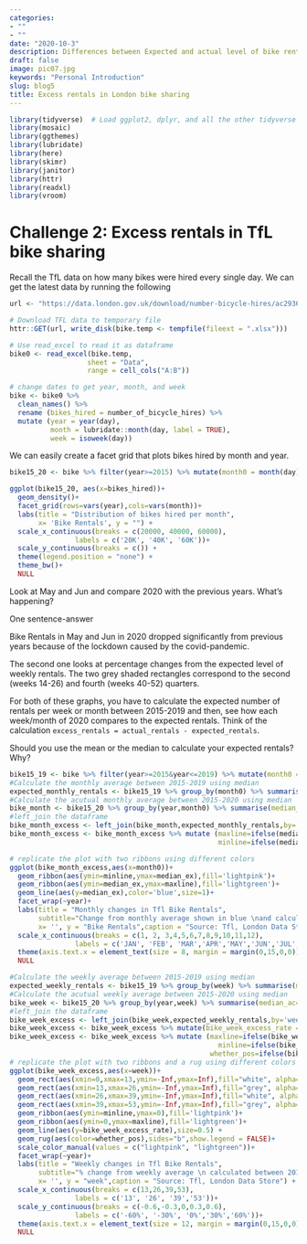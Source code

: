 ```yaml
---
categories:
- ""
- ""
date: "2020-10-3"
description: Differences between Expected and actual level of bike rentals in London 
draft: false
image: pic07.jpg
keywords: "Personal Introduction"
slug: blog5
title: Excess rentals in London bike sharing
---
```


```r
library(tidyverse)  # Load ggplot2, dplyr, and all the other tidyverse packages
library(mosaic)
library(ggthemes)
library(lubridate)
library(here)
library(skimr)
library(janitor)
library(httr)
library(readxl)
library(vroom)
```

# Challenge 2: Excess rentals in TfL bike sharing

Recall the TfL data on how many bikes were hired every single day. We can get the latest data by running the following

```r
url <- "https://data.london.gov.uk/download/number-bicycle-hires/ac29363e-e0cb-47cc-a97a-e216d900a6b0/tfl-daily-cycle-hires.xlsx"

# Download TFL data to temporary file
httr::GET(url, write_disk(bike.temp <- tempfile(fileext = ".xlsx")))

# Use read_excel to read it as dataframe
bike0 <- read_excel(bike.temp,
                   sheet = "Data",
                   range = cell_cols("A:B"))

# change dates to get year, month, and week
bike <- bike0 %>% 
  clean_names() %>% 
  rename (bikes_hired = number_of_bicycle_hires) %>% 
  mutate (year = year(day),
          month = lubridate::month(day, label = TRUE),
          week = isoweek(day))
```



We can easily create a facet grid that plots bikes hired by month and year.

```r
bike15_20 <- bike %>% filter(year>=2015) %>% mutate(month0 = month(day))

ggplot(bike15_20, aes(x=bikes_hired))+
  geom_density()+
  facet_grid(rows=vars(year),cols=vars(month))+
  labs(title = "Distribution of bikes hired per month",
       x= 'Bike Rentals', y = "") + 
  scale_x_continuous(breaks = c(20000, 40000, 60000), 
                labels = c('20K', '40K', '60K'))+
  scale_y_continuous(breaks = c()) +
  theme(legend.position = "none") +
  theme_bw()+
  NULL
```


Look at May and Jun and compare 2020 with the previous years. What's happening?

One sentence-answer

Bike Rentals in May and Jun in 2020 dropped significantly from previous years because of the lockdown caused by the covid-pandemic.


The second one looks at percentage changes from the expected level of weekly rentals. The two grey shaded rectangles correspond to the second (weeks 14-26) and fourth (weeks 40-52) quarters.

For both of these graphs, you have to calculate the expected number of rentals per week or month between 2015-2019 and then, see how each week/month of 2020 compares to the expected rentals. Think of the calculation `excess_rentals = actual_rentals - expected_rentals`. 

Should you use the mean or the median to calculate your expected rentals? Why?

```r
bike15_19 <- bike %>% filter(year>=2015&year<=2019) %>% mutate(month0 = month(day))
#Calculate the monthly average between 2015-2019 using median 
expected_monthly_rentals <- bike15_19 %>% group_by(month0) %>% summarise(median_ex=median(bikes_hired))
#Calculate the acutual monthly average between 2015-2020 using median 
bike_month <- bike15_20 %>% group_by(year,month0) %>% summarise(median_ac=median(bikes_hired)) 
#left_join the dataframe
bike_month_excess <- left_join(bike_month,expected_monthly_rentals,by='month0')
bike_month_excess <- bike_month_excess %>% mutate (maxline=ifelse(median_ex>median_ac,median_ex,median_ac),
                                                   minline=ifelse(median_ex<median_ac,median_ex,median_ac))

# replicate the plot with two ribbons using different colors
ggplot(bike_month_excess,aes(x=month0))+
  geom_ribbon(aes(ymin=minline,ymax=median_ex),fill='lightpink')+
  geom_ribbon(aes(ymin=median_ex,ymax=maxline),fill='lightgreen')+
  geom_line(aes(y=median_ex),color='blue',size=1)+
  facet_wrap(~year)+
  labs(title = "Monthly changes in Tfl Bike Rentals",
       subtitle="Change from monthly average shown in blue \nand calculated between 2015-2019",
       x= '', y = "Bike Rentals",caption = "Source: Tfl, London Data Store") +
  scale_x_continuous(breaks = c(1, 2, 3,4,5,6,7,8,9,10,11,12), 
                labels = c('JAN', 'FEB', 'MAR','APR','MAY','JUN','JUL','AUG','SEP','OCT','NOV','DEC'))+
  theme(axis.text.x = element_text(size = 8, margin = margin(0,15,0,0)))+
  NULL

```

```r
#Calculate the weekly average between 2015-2019 using median 
expected_weekly_rentals <- bike15_19 %>% group_by(week) %>% summarise(median_ex=median(bikes_hired))
#Calculate the acutual weekly average between 2015-2020 using median 
bike_week <- bike15_20 %>% group_by(year,week) %>% summarise(median_ac=median(bikes_hired)) 
#left_join the dataframe
bike_week_excess <- left_join(bike_week,expected_weekly_rentals,by='week')
bike_week_excess <- bike_week_excess %>% mutate(bike_week_excess_rate = median_ac/median_ex-1)
bike_week_excess <- bike_week_excess %>% mutate (maxline=ifelse(bike_week_excess_rate>0,bike_week_excess_rate,0),
                                                   minline=ifelse(bike_week_excess_rate<0,bike_week_excess_rate,0),
                                                 whether_pos=ifelse(bike_week_excess_rate>0,'1','0'))
# replicate the plot with two ribbons and a rug using different colors
ggplot(bike_week_excess,aes(x=week))+
  geom_rect(aes(xmin=0,xmax=13,ymin=-Inf,ymax=Inf),fill="white", alpha=0.05)+
  geom_rect(aes(xmin=13,xmax=26,ymin=-Inf,ymax=Inf),fill="grey", alpha=0.005)+
  geom_rect(aes(xmin=26,xmax=39,ymin=-Inf,ymax=Inf),fill="white", alpha=0.05)+
  geom_rect(aes(xmin=39,xmax=53,ymin=-Inf,ymax=Inf),fill="grey", alpha=0.005)+
  geom_ribbon(aes(ymin=minline,ymax=0),fill='lightpink')+
  geom_ribbon(aes(ymin=0,ymax=maxline),fill='lightgreen')+
  geom_line(aes(y=bike_week_excess_rate),size=0.5) +
  geom_rug(aes(color=whether_pos),sides="b",show.legend = FALSE)+
  scale_color_manual(values = c("lightpink", "lightgreen"))+
  facet_wrap(~year)+
  labs(title = "Weekly changes in Tfl Bike Rentals",
       subtitle="% change from weekly average \n calculated between 2015-2019",
       x= '', y = "week",caption = "Source: Tfl, London Data Store") +
  scale_x_continuous(breaks = c(13,26,39,53), 
                labels = c('13', '26', '39','53'))+
  scale_y_continuous(breaks = c(-0.6,-0.3,0,0.3,0.6), 
                labels = c('-60%', '-30%', '0%','30%','60%'))+
  theme(axis.text.x = element_text(size = 12, margin = margin(0,15,0,0)))+
  NULL


```



